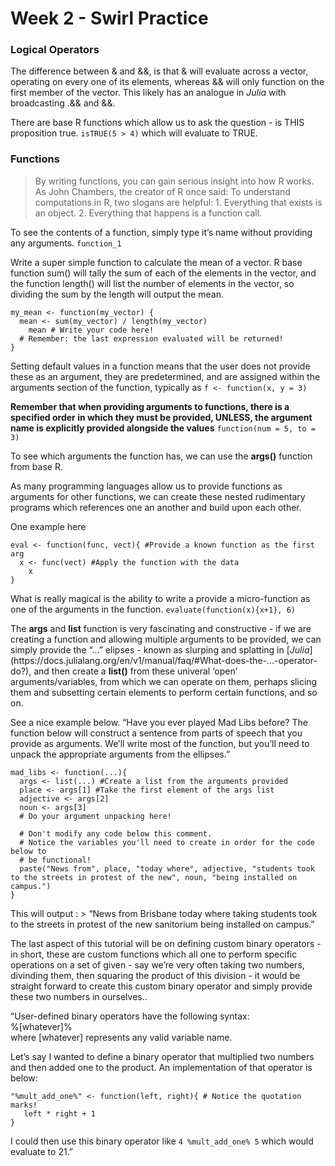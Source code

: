 # Week 2 - Swirl Practice 


### Logical Operators

The difference between & and &&, is that & will evaluate across a vector, operating on every one of its elements, whereas && will only function on the first member of the vector. This likely has an analogue in *Julia* with broadcasting .&& and &&.    

There are base R functions which allow us to ask the question - is THIS proposition true. `isTRUE(5 > 4)` which will evaluate to TRUE. 

### Functions 

> By writing functions, you can gain serious insight into how R works. As John Chambers, the creator of R once said: To understand computations in R, two slogans are helpful: 1. Everything that exists is an object. 2. Everything that happens is a function call.   

To see the contents of a function, simply type it's name without providing any arguments. `function_1`    

Write a super simple function to calculate the mean of a vector. R base function sum() will tally the sum of each of the elements in the vector, and the function length() will list the number of elements in the vector, so dividing the sum by the length will output the mean.   

``` 
my_mean <- function(my_vector) {
  mean <- sum(my_vector) / length(my_vector) 
    mean # Write your code here!
  # Remember: the last expression evaluated will be returned! 
}
```

Setting default values in a function means that the user does not provide these as an argument, they are predetermined, and are assigned within the arguments section of the function, typically as `f <- function(x, y = 3)`     

**Remember that when providing arguments to functions, there is a specified order in which they must be provided, UNLESS, the argument name is explicitly provided alongside the values** `function(num = 5, to = 3)`   

To see which arguments the function has, we can use the **args()** function from  base R.   

As many programming languages allow us to provide functions as arguments for other functions, we can create these nested rudimentary programs which references one an another and build upon each other.     

One example here
```
eval <- function(func, vect){ #Provide a known function as the first arg
  x <- func(vect) #Apply the function with the data 
    x
}
```

What is really magical is the ability to write a provide a micro-function as one of the arguments in the function. `evaluate(function(x){x+1}, 6)`    

The **args** and **list** function is very fascinating and constructive - if we are creating a function and allowing multiple arguments to be provided, we can simply provide the "..." elipses - known as slurping and splatting in [*Julia*] (https://docs.julialang.org/en/v1/manual/faq/#What-does-the-...-operator-do?), and then create a **list()** from these univeral 'open' arguments/variables, from which we can operate on them, perhaps slicing them and subsetting certain elements to perform certain functions, and so on. 

See a nice example below. 
"Have you ever played Mad Libs before? The function below will construct a
sentence from parts of speech that you provide as arguments. We'll write most
of the function, but you'll need to unpack the appropriate arguments from the
ellipses."

```
mad_libs <- function(...){
  args <- list(...) #Create a list from the arguments provided
  place <- args[1] #Take the first element of the args list 
  adjective <- args[2]
  noun <- args[3]
  # Do your argument unpacking here!
  
  # Don't modify any code below this comment.
  # Notice the variables you'll need to create in order for the code below to
  # be functional!
  paste("News from", place, "today where", adjective, "students took to the streets in protest of the new", noun, "being installed on campus.")
}
```     

This will output :
> "News from Brisbane today where taking students took to the streets in protest of the new sanitorium being installed on campus."   


The last aspect of this tutorial will be on defining custom binary operators - in short, these are custom functions which all one to perform specific operations on a set of given - say we're very often taking two numbers, divinding them, then squaring the product of this division - it would be straight forward to create this custom binary operator and simply provide these two numbers in ourselves.. 

"User-defined binary operators have the following syntax:    
     %[whatever]%    
 where [whatever] represents any valid variable name.    

Let's say I wanted to define a binary operator that multiplied two numbers and
then added one to the product. An implementation of that operator is below:    

``` 
"%mult_add_one%" <- function(left, right){ # Notice the quotation marks!
   left * right + 1    
}
```    

I could then use this binary operator like `4 %mult_add_one% 5` which would
evaluate to 21." 


